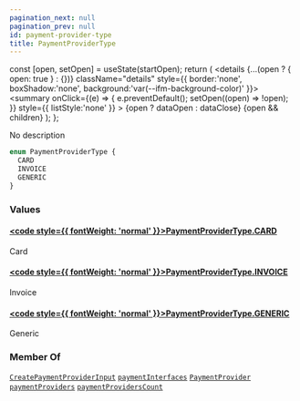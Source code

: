 ```yaml
---
pagination_next: null
pagination_prev: null
id: payment-provider-type
title: PaymentProviderType
---
```









  const [open, setOpen] = useState(startOpen);
  return (
    <details {...(open ? { open: true } : {})} className="details" style={{ border:'none', boxShadow:'none', background:'var(--ifm-background-color)' }}>
      <summary
        onClick={(e) => {
          e.preventDefault();
          setOpen((open) => !open);
        }}
        style={{ listStyle:'none' }}
      >
      {open ? dataOpen : dataClose}
      </summary>
      {open && children}
    </details>
  );
};








No description


```graphql
enum PaymentProviderType {
  CARD
  INVOICE
  GENERIC
}
```




### Values

#### [<code style={{ fontWeight: 'normal' }}>PaymentProviderType.<b>CARD</b></code>](#)  
Card


#### [<code style={{ fontWeight: 'normal' }}>PaymentProviderType.<b>INVOICE</b></code>](#)  
Invoice


#### [<code style={{ fontWeight: 'normal' }}>PaymentProviderType.<b>GENERIC</b></code>](#)  
Generic






### Member Of

[`CreatePaymentProviderInput`](/schema/types/inputs/create-payment-provider-input.mdx)  <Badge class="badge badge--secondary" text="input"/><Bullet />[`paymentInterfaces`](/schema/operations/queries/payment-interfaces.mdx)  <Badge class="badge badge--secondary" text="query"/><Bullet />[`PaymentProvider`](/schema/types/objects/payment-provider.mdx)  <Badge class="badge badge--secondary" text="object"/><Bullet />[`paymentProviders`](/schema/operations/queries/payment-providers.mdx)  <Badge class="badge badge--secondary" text="query"/><Bullet />[`paymentProvidersCount`](/schema/operations/queries/payment-providers-count.mdx)  <Badge class="badge badge--secondary" text="query"/>

